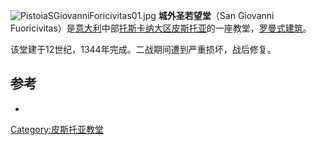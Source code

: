 [[File:PistoiaSGiovanniForicivitas01.jpg|thumb]]
'''城外圣若望堂'''（San Giovanni Fuoricivitas）是[[意大利|意大利]]中部[[托斯卡纳大区|托斯卡纳大区]][[皮斯托亚|皮斯托亚]]的一座教堂，[[罗曼式建筑|罗曼式建筑]]。

该堂建于12世纪，1344年完成。二战期间遭到严重损坏，战后修复。

==参考==
*{{cite book|first=S.|last=Ferrali|chapter=S. Giovanni Fuorcivitas|title=Il patrimonio artistico di Pistoia e del suo territorio: Catalogo storico descrittivo|location=Pistoia, |year=1970}}
{{Coord|43|55|54.91|N|10|54|59|E|display=title}}

[[Category:皮斯托亚教堂|Category:皮斯托亚教堂]]